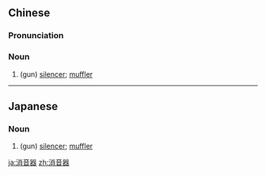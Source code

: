 ==Chinese==
{{zh-forms|type=21}}

===Pronunciation===
{{zh-pron
|m=xiāoyīnqì
|c=siu1 jam1 hei3
|cat=n
}}

===Noun===
{{zh-noun}}

# (gun) [[silencer]]; [[muffler]]

----

==Japanese==
{{ja-kanjitab|しょう|おん|き|yomi=on}}

===Noun===
{{ja-noun|しょうおんき}}

# (gun) [[silencer]]; [[muffler]]

[[ja:消音器]]
[[zh:消音器]]